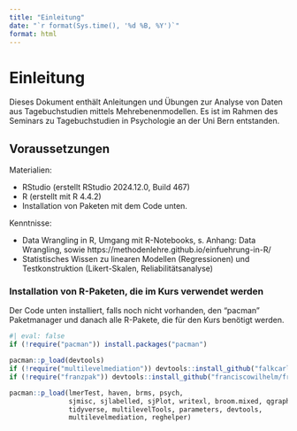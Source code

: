 ```yaml
---
title: "Einleitung"
date: "`r format(Sys.time(), '%d %B, %Y')`"
format: html
---
```


# Einleitung

Dieses Dokument enthält Anleitungen und Übungen zur Analyse von Daten aus Tagebuchstudien mittels Mehrebenenmodellen. Es ist im Rahmen des Seminars zu Tagebuchstudien in Psychologie an der Uni Bern entstanden.

## Voraussetzungen

Materialien: 

- RStudio (erstellt RStudio 2024.12.0, Build 467)
- R (erstellt mit R 4.4.2)
- Installation von Paketen mit dem Code unten.


Kenntnisse:

- Data Wrangling in R, Umgang mit R-Notebooks, s. Anhang: Data Wrangling, sowie https://methodenlehre.github.io/einfuehrung-in-R/
- Statistisches Wissen zu linearen Modellen (Regressionen) und Testkonstruktion (Likert-Skalen, Reliabilitätsanalyse)

### Installation von R-Paketen, die im Kurs verwendet werden

Der Code unten installiert, falls noch nicht vorhanden, den "pacman" Paketmanager und danach alle R-Pakete, die für den Kurs benötigt werden.

```r
#| eval: false
if (!require("pacman")) install.packages("pacman")

pacman::p_load(devtools)
if (!require("multilevelmediation")) devtools::install_github("falkcarl/multilevelmediation")
if (!require("franzpak")) devtools::install_github("franciscowilhelm/franzpak")

pacman::p_load(lmerTest, haven, brms, psych,
               sjmisc, sjlabelled, sjPlot, writexl, broom.mixed, qgraph,
               tidyverse, multilevelTools, parameters, devtools,
               multilevelmediation, reghelper)
```

